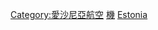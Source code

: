 {{Commonscat|Airports in Estonia}}
{{Portal|航空}}

[[Category:愛沙尼亞航空|Category:愛沙尼亞航空]]
[[Category:愛沙尼亞交通建築物|機]]
[[Category:歐洲各國機場|Estonia]]
